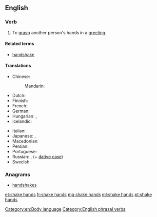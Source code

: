 ==English==

===Verb===
{{en-verb|shakes hands|shaking hands|shook hands|shaken hands}}

# To [[grasp]] another person's hands in a [[greeting]].

====Related terms====
* [[handshake]]

====Translations====
{{trans-top|grasp another person's hands in a greeting}}
* Chinese:
*: Mandarin: {{t+|cmn|握手|tr=wòshǒu|sc=Hani}}
* Dutch: {{t|nl|handen schudden}}
* Finnish: {{t+|fi|kätellä}}
* French: {{t+|fr|serrer la main}}
* German: {{t|de|Hände schütteln}}
* Hungarian: {{t|hu|kezet ráz}}, {{t|hu|kezet fog}}
* Icelandic: {{t|is|takast í hendur}}
{{trans-mid}}
* Italian: {{t|it|stringere la mano}}
* Japanese: {{t+|ja|握手|tr=あくしゅする, akushu suru|alt=握手する}}, {{t|ja|ハンドシェーク|tr=handoshēku suru|alt=ハンドシェークする}}
* Macedonian: {{t|mk|се ракува|tr=se rákuva}}
* Persian: {{t+|fa|دست دادن|tr=dast dâdan|sc=fa-Arab}}
* Portuguese: {{t|pt|apertar as mãos}}
* Russian: {{t-check|ru|[[пожимать]] [[рука|руку]]|impf|tr=požimátʹ rúku|sc=Cyrl}} <!-- was "[[пожимать]] [[рука|руку]]" - assumed sum-of-parts; if an idiom, remove the wikilinks to the individual words. see [[User:Kephir/gadgets/xte#Translation_fixing]] -->, {{t-check|ru|[[пожать]] [[рука|руку]]|pf|tr=požátʹ rúku|sc=Cyrl}} (+ [[dative case]]) <!-- was "[[пожать]] [[рука|руку]]" - assumed sum-of-parts; if an idiom, remove the wikilinks to the individual words. see [[User:Kephir/gadgets/xte#Translation_fixing]] -->
* Swedish: {{t|sv|skaka hand}}
{{trans-bottom}}

===Anagrams===
* [[handshakes#English|handshakes]]

[[Category:en:Body language]]
[[Category:English phrasal verbs]]

[[et:shake hands]]
[[fr:shake hands]]
[[mg:shake hands]]
[[ml:shake hands]]
[[pt:shake hands]]